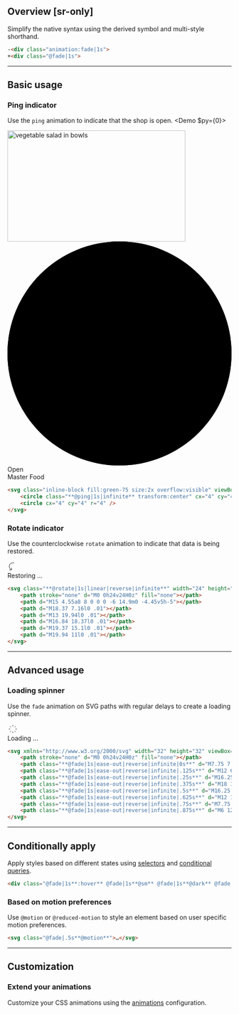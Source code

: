 ## Overview [sr-only]
<Overview />

Simplify the native syntax using the derived symbol and multi-style shorthand.
```html
-<div class="animation:fade|1s">
+<div class="@fade|1s">
```

---

## Basic usage
### Ping indicator
Use the `ping` animation to indicate that the shop is open.
<Demo $py={0}>
    <div className="app-panel rel">
        <Image src="/images/vegetable-salad-in-bowls.jpg" width="400" height="250" className="aspect:400/250 untouchable" alt="vegetable salad in bowls" />
        <div className="fg:strong abs bottom:0 w:full p:50|35|30|35 gradient(0deg,base|0%,base/0|100%)">
            <svg className="inline-block fill:green-75 size:2x overflow:visible" viewBox="0 0 8 8" xmlns="http://www.w3.org/2000/svg">
                <circle className="@ping|1s|infinite transform:center" cx="4" cy="4" r="4" />
                <circle cx="4" cy="4" r="4" />
            </svg>
            <span className="ml:10 font:12 font:semibold">Open</span>
            <div className="font:bold mt:10 font:20 ls:-.025em">Master Food</div>
        </div>
    </div>
</Demo>
```html
<svg class="inline-block fill:green-75 size:2x overflow:visible" viewBox="0 0 8 8" xmlns="http://www.w3.org/2000/svg">
    <circle class="**@ping|1s|infinite** transform:center" cx="4" cy="4" r="4" />
    <circle cx="4" cy="4" r="4" />
</svg>
```

### Rotate indicator
Use the counterclockwise `rotate` animation to indicate that data is being restored.
<Demo>
    <div className="app-float">
        <svg className="@rotate|1s|linear|reverse|infinite" width="24" height="24" viewBox="0 0 24 24" strokeWidth="2" stroke="currentColor" fill="none" strokeLinecap="round" strokeLinejoin="round" xmlns="http://www.w3.org/2000/svg" >
            <path stroke="none" d="M0 0h24v24H0z" fill="none"></path>
            <path d="M15 4.55a8 8 0 0 0 -6 14.9m0 -4.45v5h-5"></path>
            <path d="M18.37 7.16l0 .01"></path>
            <path d="M13 19.94l0 .01"></path>
            <path d="M16.84 18.37l0 .01"></path>
            <path d="M19.37 15.1l0 .01"></path>
            <path d="M19.94 11l0 .01"></path>
        </svg>
        <div className="ml:10 font:14 font:medium fg:strong">Restoring ...</div>
    </div>
</Demo>
```html
<svg class="**@rotate|1s|linear|reverse|infinite**" width="24" height="24" viewBox="0 0 24 24" stroke-width="2" stroke="currentColor" fill="none" stroke-linecap="round" stroke-linejoin="round" xmlns="http://www.w3.org/2000/svg">
    <path stroke="none" d="M0 0h24v24H0z" fill="none"></path>
    <path d="M15 4.55a8 8 0 0 0 -6 14.9m0 -4.45v5h-5"></path>
    <path d="M18.37 7.16l0 .01"></path>
    <path d="M13 19.94l0 .01"></path>
    <path d="M16.84 18.37l0 .01"></path>
    <path d="M19.37 15.1l0 .01"></path>
    <path d="M19.94 11l0 .01"></path>
</svg>
```

---

## Advanced usage
### Loading spinner
Use the `fade` animation on SVG paths with regular delays to create a loading spinner.
<Demo>
    <div className="app-float">
        <svg xmlns="http://www.w3.org/2000/svg" width="24" height="24" viewBox="0 0 24 24" strokeWidth="2" stroke="currentColor" fill="none" strokeLinecap="round" strokeLinejoin="round">
            <path stroke="none" d="M0 0h24v24H0z" fill="none"></path>
            <path className="@fade|1s|ease-out|reverse|infinite|0s" d="M7.75 7.75l-2.15 -2.15"></path>
            <path className="@fade|1s|ease-out|reverse|infinite|.125s" d="M12 6l0 -3"></path>
            <path className="@fade|1s|ease-out|reverse|infinite|.25s" d="M16.25 7.75l2.15 -2.15"></path>
            <path className="@fade|1s|ease-out|reverse|infinite|.375s" d="M18 12l3 0"></path>
            <path className="@fade|1s|ease-out|reverse|infinite|.5s" d="M16.25 16.25l2.15 2.15"></path>
            <path className="@fade|1s|ease-out|reverse|infinite|.625s" d="M12 18l0 3"></path>
            <path className="@fade|1s|ease-out|reverse|infinite|.75s" d="M7.75 16.25l-2.15 2.15"></path>
            <path className="@fade|1s|ease-out|reverse|infinite|.875s" d="M6 12l-3 0"></path>
        </svg>
        <div className="ml:10 font:14 font:medium fg:strong">Loading ...</div>
    </div>
</Demo>
```html
<svg xmlns="http://www.w3.org/2000/svg" width="32" height="32" viewBox="0 0 24 24" stroke-width="2" stroke="currentColor" fill="none" stroke-linecap="round" stroke-linejoin="round">
    <path stroke="none" d="M0 0h24v24H0z" fill="none"></path>
    <path class="**@fade|1s|ease-out|reverse|infinite|0s**" d="M7.75 7.75l-2.15 -2.15"></path>
    <path class="**@fade|1s|ease-out|reverse|infinite|.125s**" d="M12 6l0 -3"></path>
    <path class="**@fade|1s|ease-out|reverse|infinite|.25s**" d="M16.25 7.75l2.15 -2.15"></path>
    <path class="**@fade|1s|ease-out|reverse|infinite|.375s**" d="M18 12l3 0"></path>
    <path class="**@fade|1s|ease-out|reverse|infinite|.5s**" d="M16.25 16.25l2.15 2.15"></path>
    <path class="**@fade|1s|ease-out|reverse|infinite|.625s**" d="M12 18l0 3"></path>
    <path class="**@fade|1s|ease-out|reverse|infinite|.75s**" d="M7.75 16.25l-2.15 2.15"></path>
    <path class="**@fade|1s|ease-out|reverse|infinite|.875s**" d="M6 12l-3 0"></path>
</svg>
```

---

## Conditionally apply
Apply styles based on different states using [selectors](/docs/state-selectors) and [conditional queries](/docs/conditional-queries).
```html
<div class="@fade|1s**:hover** @fade|1s**@sm** @fade|1s**@dark** @fade|1s**@print**">…</div>
```

### Based on motion preferences
Use `@motion` or `@reduced-motion` to style an element based on user specific motion preferences.
```html
<svg class="@fade|.5s**@motion**">…</svg>
```

---

## Customization


### Extend your animations
Customize your CSS animations using the [animations](/docs/animations) configuration.
<CustomKeyframesOverview />